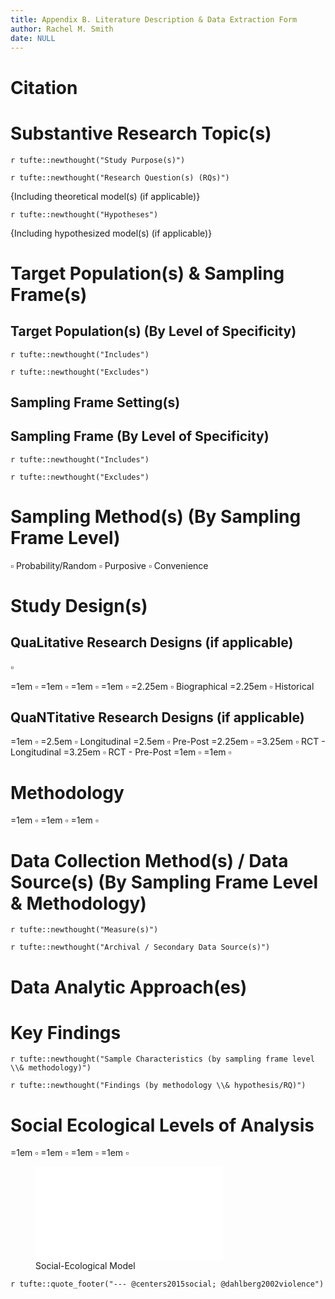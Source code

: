 ```yaml
---
title: Appendix B. Literature Description & Data Extraction Form
author: Rachel M. Smith
date: NULL
---
```


\vspace*{-2em}\SFrule

# Citation

# Substantive Research Topic(s)

\Frule

`r tufte::newthought("Study Purpose(s)")`

`r tufte::newthought("Research Question(s) (RQs)")`

\vspace*{-1.5em}
\hspace*{2em} \small{Including theoretical model(s) (if applicable)}

`r tufte::newthought("Hypotheses")`

\vspace*{-1.5em}
\hspace*{2em} \small{Including hypothesized model(s) (if applicable)}

\tufteskip

# Target Population(s) & Sampling Frame(s)

\Frule

## Target Population(s) (By Level of Specificity)

`r tufte::newthought("Includes")`

`r tufte::newthought("Excludes")`

## Sampling Frame Setting(s)

\tufteskip

## Sampling Frame (By Level of Specificity)

`r tufte::newthought("Includes")`

`r tufte::newthought("Excludes")`

\tufteskip

# Sampling Method(s) (By Sampling Frame Level)

\Frule

\hspace*{2em} $\square$ Probability/Random
\hspace*{2em} $\square$ Purposive
\hspace*{2em} $\square$ Convenience

\tufteskip

# Study Design(s)

\Frule

## QuaLitative Research Designs (if applicable)

<!-- \hspace*{2em} $\square$ Multi-method design -->

\hspace*{2em}  $\square$ \textsc{Grounded Theory}

\parindent=1em\ $\square$ \textsc{Phenomenology}
\parindent=1em\ $\square$ \textsc{Ethnography}
\parindent=1em\ $\square$ \textsc{Case-Study}
\parindent=1em\ $\square$ \textsc{Narrative/Descriptive}
\parindent=2.25em\ $\square$ Biographical
\parindent=2.25em\ $\square$ Historical


## QuaNTitative Research Designs (if applicable)

\parindent=1em\ $\square$ \textsc{Experimental}
\parindent=2.5em\ $\square$ Longitudinal
\parindent=2.5em\ $\square$ Pre-Post
\parindent=2.25em\ $\square$ \textsc{Randomized Control Trial (RCT)}
\parindent=3.25em\ $\square$ RCT - Longitudinal
\parindent=3.25em\ $\square$ RCT - Pre-Post
\parindent=1em\ $\square$ \textsc{Quasi-Experimental}
\parindent=1em\ $\square$ \textsc{Cross-Sectional}

# Methodology

\Frule

\parindent=1em\ $\square$ \textsc{Qualitative}
\parindent=1em\ $\square$ \textsc{Quantitative}
\parindent=1em\ $\square$ \textsc{Mixed-Methods}

\tufteskip

# Data Collection Method(s) / Data Source(s) (By Sampling Frame Level & Methodology)

\Frule

`r tufte::newthought("Measure(s)")`

`r tufte::newthought("Archival / Secondary Data Source(s)")`

\tufteskip

# Data Analytic Approach(es)

\Frule

\tufteskip

\tufteskip

# Key Findings

\Frule

`r tufte::newthought("Sample Characteristics (by sampling frame level \\& methodology)")`

`r tufte::newthought("Findings (by methodology \\& hypothesis/RQ)")`

\tufteskip

# Social Ecological Levels of Analysis

\Frule

\parindent=1em\ $\square$ \textsc{Individual}
\parindent=1em\ $\square$ \textsc{Relationship}
\parindent=1em\ $\square$ \textsc{Community}
\parindent=1em\ $\square$ \textsc{Societal}

\SFrule

![Social-Ecological Model](graphics/inputs/sem.pdf){#fig:sem}

`r tufte::quote_footer("--- @centers2015social; @dahlberg2002violence")`

\newpage
